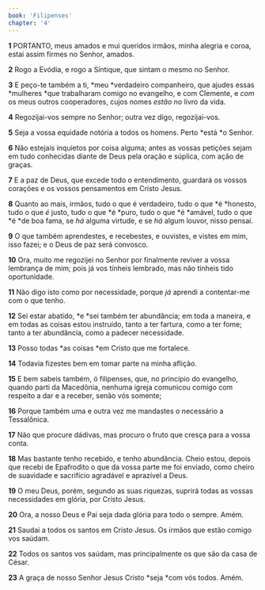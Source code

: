 ```yaml
---
book: 'Filipenses'
chapter: '4'
---
```


**1** PORTANTO, meus amados e mui queridos irmãos, minha alegria e coroa, estai assim firmes no Senhor, amados.

**2** Rogo a Evódia, e rogo a Síntique, que sintam o mesmo no Senhor.

**3** E peço-te também a ti, *meu *verdadeiro companheiro, que ajudes essas *mulheres *que trabalharam comigo no evangelho, e com Clemente, e _com_ os meus outros cooperadores, cujos nomes _estão_ no livro da vida.

**4** Regozijai-vos sempre no Senhor; outra vez digo, regozijai-vos.

**5** Seja a vossa equidade notória a todos os homens. Perto *está *o Senhor.

**6** Não estejais inquietos por coisa alguma; antes as vossas petições sejam em tudo conhecidas diante de Deus pela oração e súplica, com ação de graças.

**7** E a paz de Deus, que excede todo o entendimento, guardará os vossos corações e os vossos pensamentos em Cristo Jesus.

**8** Quanto ao mais, irmãos, tudo o que é verdadeiro, tudo o que *é *honesto, tudo o que _é_ justo, tudo o que *é *puro, tudo o que *é *amável, tudo o que *é *de boa fama, se _há_ alguma virtude, e se _há_ algum louvor, nisso pensai.

**9** O que também aprendestes, e recebestes, e ouvistes, e vistes em mim, isso fazei; e o Deus de paz será convosco.

**10** Ora, muito me regozijei no Senhor por finalmente reviver a vossa lembrança de mim; pois já vos tínheis lembrado, mas não tínheis tido oportunidade.

**11** Não digo isto como por necessidade, porque _já_ aprendi a contentar-me com o que tenho.

**12** Sei estar abatido, *e *sei também ter abundância; em toda a maneira, e em todas as coisas estou instruído, tanto a ter fartura, como a ter fome; tanto a ter abundância, como a padecer necessidade.

**13** Posso todas *as coisas *em Cristo que me fortalece.

**14** Todavia fizestes bem em tomar parte na minha aflição.

**15** E bem sabeis também, ó filipenses, que, no princípio do evangelho, quando parti da Macedônia, nenhuma igreja comunicou comigo com respeito a dar e a receber, senão vós somente;

**16** Porque também uma e outra vez me mandastes o necessário a Tessalônica.

**17** Não que procure dádivas, mas procuro o fruto que cresça para a vossa conta.

**18** Mas bastante tenho recebido, e tenho abundância. Cheio estou, depois que recebi de Epafrodito o que da vossa parte me foi enviado, como cheiro de suavidade e sacrifício agradável e aprazível a Deus.

**19** O meu Deus, porém, segundo as suas riquezas, suprirá todas as vossas necessidades em glória, por Cristo Jesus.

**20** Ora, a nosso Deus e Pai seja dada glória para todo o sempre. Amém.

**21** Saudai a todos os santos em Cristo Jesus. Os irmãos que estão comigo vos saúdam.

**22** Todos os santos vos saúdam, mas principalmente os que são da casa de César.

**23** A graça de nosso Senhor Jesus Cristo *seja *com vós todos. Amém.

